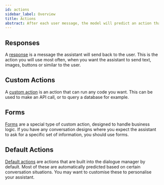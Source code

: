 ```yaml
---
id: actions
sidebar_label: Overview
title: Actions
abstract: After each user message, the model will predict an action that the assistant should perform next. This page gives you an overview of the different types of actions you can use.
---
```


## Responses
A [response](./responses.mdx) is a message the assistant will send back to the user. This is
the action you will use most often, when you want the assistant to send text, images, buttons
or similar to the user.

## Custom Actions
A [custom action](./custom-actions.mdx) is an action that can run any code you want. This can be used to make an
API call, or to query a database for example.

## Forms
[Forms](./forms.mdx) are a special type of custom action, designed to handle business logic. If you have
any conversation designs where you expect the assistant to ask for a specific set of
information, you should use forms.

## Default Actions
[Default actions](./default-actions.mdx) are actions that are built into the dialogue manager by default. Most of
these are automatically predicted based on certain conversation situations. You may want to
customise these to personalise your assistant.
